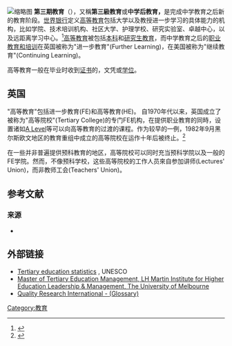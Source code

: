 {{not|高等教育}}
{{需要专家关注|subject=高等教育|subject2=欧洲教育|subject3=}} 
[[File:Math_lecture_at_TKK.JPG|缩略图]]
'''第三期教育'''（{{lang-en|Tertiary education}}），又稱'''第三級教育'''或'''中学后教育，'''是完成中学教育之后新的教育阶段。[[世界银行|世界银行]]定义[[高等教育|高等教育]]包括大学以及教授进一步学习的具体能力的机构，比如学院、技术培训机构、社区大学、护理学校、研究实验室、卓越中心，以及远距离学习中心。<ref>{{Cite web|url=http://web.worldbank.org/WBSITE/EXTERNAL/TOPICS/EXTEDUCATION/0,,contentMDK:20298183~menuPK:617592~pagePK:148956~piPK:216618~theSitePK:282386,00.html#what_why|title=Tertiary Education (Higher Education)|publisher=The World Bank|accessdate=2016-09-24|archive-date=2016-04-07|archive-url=https://web.archive.org/web/20160407204412/http://web.worldbank.org/WBSITE/EXTERNAL/TOPICS/EXTEDUCATION/0,,contentMDK:20298183~menuPK:617592~pagePK:148956~piPK:216618~theSitePK:282386,00.html#what_why|dead-url=no}}</ref>[[高等教育|高等教育]]被包括[[本科教育|本科]]和[[研究生|研究生教育]]，而中学教育之后的[[职业教育|职业教育和培训]]在英国被称为"进一步教育"(Further Learning)，在美国被称为"继续教育"(Continuing Learning)。

高等教育一般在毕业时收到[[毕业证书|证书]]的，文凭或[[学位|学位]]。

== 英国 ==
"高等教育"包括进一步教育(FE)和高等教育(HE)。 自1970年代以来，英国成立了被称为"高等院校"(Tertiary College)的专门FE机构，在提供职业教育的同時，设置诸如[[普通教育高级程度证书|A Level]]等可以向高等教育的过渡的课程。作为较早的一例，1982年9月黑尔斯欧文地区的教育重组中成立的高等院校在运作十年后被终止。<ref>{{Cite web|url=http://www.localhistories.org/dudley.html|title=A Brief History of Dudley, England|accessdate=15 September 2011|last=Lambert|first=Tim|work=A World History Encyclopedia|archive-date=2012-12-10|archive-url=https://web.archive.org/web/20121210150324/http://www.localhistories.org/dudley.html|dead-url=no}}</ref>

在一些并非普遍提供预科教育的地区，高等院校可以同时充当预科学院以及一般的FE学院。然而，不像预科学校，这些高等院校的工作人员來自参加讲师(Lectures' Union)，而非教师工会(Teachers' Union)。

== 参考文献 ==
{{Reflist|30em}}

=== 来源 ===
* {{Cite book|title=Academic Culture: A Student's Guide to Studying at University|url=https://archive.org/details/academiccultures0000bric|last=Brick|first=Jean|publisher=National Centre for English Language Teaching and Research|year=2006|isbn=978-1-74138-135-1|location=Sydney, N.S.W|pages=[https://archive.org/details/academiccultures0000bric/page/1 1]–10|chapter=What is academic culture?}}

== 外部链接 ==
* [http://stats.uis.unesco.org/unesco/TableViewer/tableView.aspx?ReportId=167&IF_Language=eng Tertiary education statistics] {{Wayback|url=http://stats.uis.unesco.org/unesco/TableViewer/tableView.aspx?ReportId=167&IF_Language=eng |date=20120305071440 }}, UNESCO
* [https://web.archive.org/web/20170107231324/http://www.lhmartininstitute.edu.au/ Master of Tertiary Education Management, LH Martin Institute for Higher Education Leadership & Management, The University of Melbourne]
* [http://www.qualityresearchinternational.com/glossary/tertiaryeducation.htm Quality Research International - (Glossary)] {{Wayback|url=http://www.qualityresearchinternational.com/glossary/tertiaryeducation.htm |date=20170215065932 }}
{{Education stages}}

{{规范控制}}
[[Category:教育|Category:教育]]